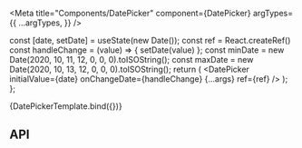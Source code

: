 
<Meta
  title="Components/DatePicker"
  component={DatePicker}
  argTypes={{
    ...argTypes,
  }}
/>

  const [date, setDate] = useState(new Date());
  const ref = React.createRef()
  const handleChange = (value) => {
    setDate(value)
  };
  const minDate = new Date(2020, 10, 11, 12, 0, 0, 0).toISOString();
  const maxDate = new Date(2020, 10, 13, 12, 0, 0, 0).toISOString();
  return (
      <DatePicker
      initialValue={date}
      onChangeDate={handleChange}
        {...args}
        ref={ref}
      />
  );
};

<Canvas>
  <Story name="Default" args={{}} height="400px">
    {DatePickerTemplate.bind({})}
  </Story>
</Canvas>

## API

<ArgsTable story="Default" />

